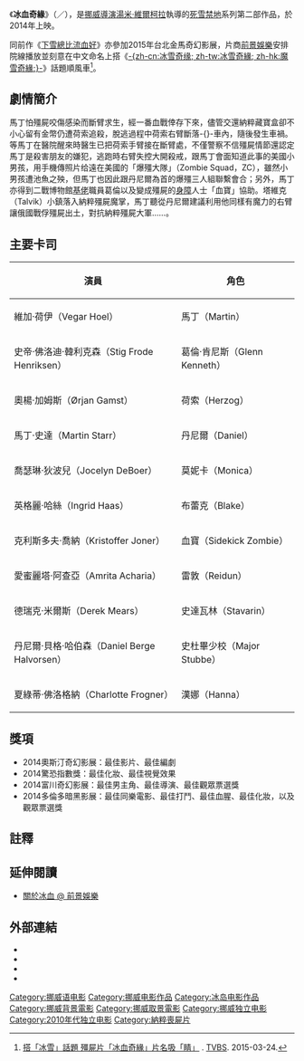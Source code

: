 {{Infobox film
| name           = 冰血奇緣
| original_name  = {{lang|no|''Død snø 2''}}
| image          = Dodsno2_poster.jpg
| image_size     =
| alt            = 
| caption        = 電影海報
| director       = [[湯米·維爾柯拉|湯米·維爾柯拉]]
| producer       = 泰傑·史壯史達
| writer         = 湯米·維爾柯拉<br />史帝·佛洛迪·韓利克森<br />維加·荷伊
| starring       = 維加·荷伊<br />奧楊·加姆斯<br />馬丁·史達
| music          = 克里斯汀·維比
| cinematography = 馬修·布萊德雷·魏斯頓
| editing        = 馬丁·史托茲
| studio         = Saga Film<br />Tappeluft Pictures<br />thefyzz<br />XYZ Films
| distributor    = Tappeluft Pictures{{small|（挪威）}}<br>前景娛樂{{small|（臺灣）}}<br>[[驕陽電影|驕陽電影]]{{small|（香港）}}
| released       = {{Film date|df=y|2014|01|19|[[日舞影展|日舞影展]]|2014|02|12|挪威|2015|4|12|金馬奇幻影展|2015|4|17|台灣}}
| runtime        = 100分鐘
| country        = [[挪威|挪威]]、[[冰島|冰島]]
| language       = [[挪威語|挪威語]]<small>（參雜[[德語|德語]]、[[英語|英語]]）</small>
| budget         = [[挪威克朗|NOK]] 35 million([[美金|USD$]] 5.2 million)
| gross          = $37,473<ref>{{cite web|url=http://www.boxofficemojo.com/movies/?id=deadsnow2.htm|title=Dead Snow 2: Red vs. Dead (2014)|publisher=Boxofficemojo.com|accessdate=16 January 2015|archive-date=2015-04-27|archive-url=https://web.archive.org/web/20150427143525/http://www.boxofficemojo.com/movies/?id=deadsnow2.htm|dead-url=no}}</ref><small>（美國）</small>
| preceded_by   = [[下雪總比流血好|下雪總比流血好]]
| followed_by   = 
| cn_name       = 
| hk_name       = 爆笑納粹喪屍兵團2{{small|（影碟）}}
| tw_name       = 冰血奇緣
}}
《'''冰血奇緣'''》（{{lang-no|Død snø 2|italic=yes}}／{{lang-en|''Dead Snow 2: Red vs. Dead''}}），是[[挪威|挪威]][[導演|導演]][[湯米·維爾柯拉|湯米·維爾柯拉]]執導的[[死雪禁地|死雪禁地]]系列第二部作品，於2014年上映。

同前作《[[下雪總比流血好|下雪總比流血好]]》亦參加2015年台北金馬奇幻影展，片商[[前景娛樂|前景娛樂]]安排院線播放並刻意在中文命名上搭《[[冰雪奇缘|-{zh-cn:冰雪奇缘; zh-tw:冰雪奇緣; zh-hk:魔雪奇緣;}-]]》話題順風車<ref>[http://news.tvbs.com.tw/entry/572482 搭「冰雪」話題 殭屍片「冰血奇緣」片名吸「睛」] {{Wayback|url=http://news.tvbs.com.tw/entry/572482 |date=20150427143037 }}. [[TVBS|TVBS]]. 2015-03-24.</ref>。

==劇情簡介==
馬丁怕殭屍咬傷感染而斷臂求生，經一番血戰倖存下來，儘管交還納粹藏寶盒卻不小心留有金幣仍遭荷索追殺，脫逃過程中荷索右臂斷落-{}-車內，隨後發生車禍。等馬丁在醫院醒來時醫生已把荷索手臂接在斷臂處，不僅警察不信殭屍情節還認定馬丁是殺害朋友的嫌犯，逃跑時右臂失控大開殺戒，跟馬丁會面知道此事的美國小男孩，用手機傳照片给遠在美國的「爆殭大隊」（Zombie Squad，ZC），雖然小男孩遭池魚之殃，但馬丁也因此跟丹尼爾為首的爆殭三人組聯繫會合；另外，馬丁亦得到二戰博物館[[基佬|基佬]]職員葛倫以及變成殭屍的[[身障|身障]]人士「血寶」協助。塔維克（Talvik）小鎮落入納粹殭屍魔掌，馬丁聽從丹尼爾建議利用他同樣有魔力的右臂讓俄國戰俘殭屍出土，對抗納粹殭屍大軍……。

==主要卡司==
{| class="wikitable"
!演員||角色
|-
| 維加·荷伊（Vegar Hoel） || 馬丁（Martin）
|-
| 史帝·佛洛迪·韓利克森（Stig Frode Henriksen）|| 葛倫·肯尼斯（Glenn Kenneth）
|-
| 奧楊·加姆斯（Ørjan Gamst）|| 荷索（Herzog）
|-
| 馬丁·史達（Martin Starr）|| 丹尼爾（Daniel）
|-
| 喬瑟琳·狄波兒（Jocelyn DeBoer）|| 莫妮卡（Monica）
|-
| 英格麗·哈絲（Ingrid Haas）|| 布蕾克（Blake）
|-
| 克利斯多夫·喬納（Kristoffer Joner）|| 血寶（Sidekick Zombie）
|-
| 愛蜜麗塔·阿查亞（Amrita Acharia）|| 雷敦（Reidun）
|-
| 德瑞克·米爾斯（Derek Mears）|| 史達瓦林（Stavarin）
|-
| 丹尼爾·貝格·哈伯森（Daniel Berge Halvorsen）|| 史杜畢少校（Major Stubbe）
|-
| 夏綠蒂·佛洛格納（Charlotte Frogner）|| 漢娜（Hanna）
|}

== 獎項 ==
*2014奧斯汀奇幻影展：最佳影片、最佳編劇
*2014驚恐指數獎：最佳化妝、最佳視覺效果
*2014富川奇幻影展：最佳男主角、最佳導演、最佳觀眾票選獎
*2014多倫多暗黑影展：最佳同樂電影、最佳打鬥、最佳血腥、最佳化妝，以及觀眾票選獎

==註釋==
{{Reflist}}

==延伸閱讀==
*[http://flashforward.pixnet.net/blog/category/1629529 關於冰血 @ 前景娛樂]{{Wayback|url=http://flashforward.pixnet.net/blog/category/1629529 |date=20150427111515 }}

==外部連結==
{{Portal|電影}}
* {{IMDb title|2832470|Død snø 2}}
* {{mojo title|deadsnow2|Dead Snow 2: Red vs. Dead}}
* {{rotten-tomatoes|dead_snow_2_red_vs_dead|Dead Snow 2: Red vs. Dead}}
* {{metacritic film|dead-snow-2-red-vs-dead|Dead Snow 2: Red vs. Dead}}

{{DEFAULTSORT:Død snø 2}}
[[Category:挪威语电影|Category:挪威语电影]]
[[Category:挪威电影作品|Category:挪威电影作品]]
[[Category:冰岛电影作品|Category:冰岛电影作品]]
[[Category:挪威背景電影|Category:挪威背景電影]]
[[Category:挪威取景電影|Category:挪威取景電影]]
[[Category:挪威独立电影|Category:挪威独立电影]]
[[Category:2010年代独立电影|Category:2010年代独立电影]]
[[Category:納粹喪屍片|Category:納粹喪屍片]]